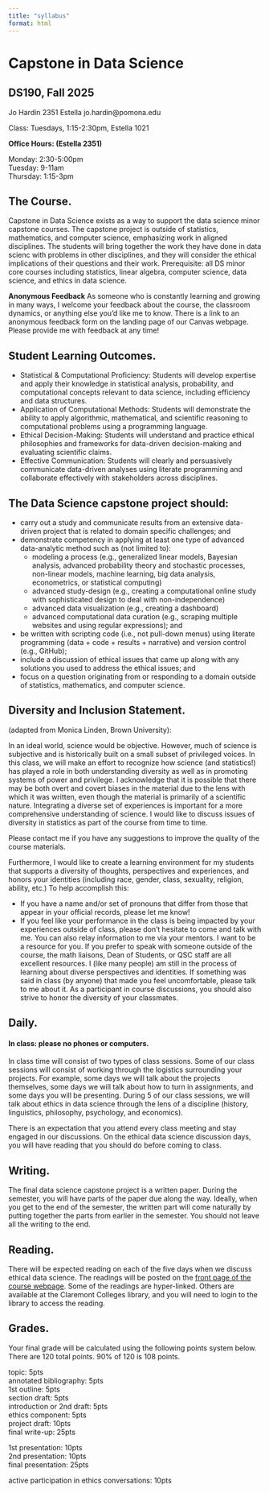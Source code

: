 ```yaml
---
title: "syllabus"
format: html
---
```


# Capstone in Data Science
## DS190, Fall 2025

Jo Hardin
2351 Estella
jo.hardin@pomona.edu

Class: Tuesdays, 1:15-2:30pm, Estella 1021


**Office Hours: (Estella 2351)**

Monday: 2:30-5:00pm  
Tuesday: 9-11am   
Thursday: 1:15-3pm 


## The Course.  
Capstone in Data Science exists as a way to support the data science minor capstone courses.
The capstone project is outside of statistics, mathematics, and computer science, emphasizing work in aligned disciplines.
The students will bring together the work they have done in data scienc with problems in other disciplines, and they will consider the ethical implications of their questions and their work.
Prerequisite: all DS minor core courses including statistics, linear algebra, computer science, data science, and ethics in data science. 

**Anonymous Feedback**  As someone who is constantly learning and growing in many ways, I welcome your feedback about the course, the classroom dynamics, or anything else you'd like me to know.  There is a link to an anonymous feedback form on the landing page of our Canvas webpage.  Please provide me with feedback at any time!  


## Student Learning Outcomes.

* Statistical & Computational Proficiency: Students will develop expertise and apply their knowledge in statistical analysis, probability, and computational concepts relevant to data science, including efficiency and data structures.
* Application of Computational Methods: Students will demonstrate the ability to apply algorithmic, mathematical, and scientific reasoning to computational problems using a programming language.
* Ethical Decision-Making: Students will understand and practice ethical philosophies and frameworks for data-driven decision-making and evaluating scientific claims.
* Effective Communication: Students will clearly and persuasively communicate data-driven analyses using literate programming and collaborate effectively with stakeholders across disciplines.


## The Data Science capstone project should: 

* carry out a study and communicate results from an extensive data-driven project that is related to domain specific challenges; and 
* demonstrate competency in applying at least one type of advanced data-analytic method such as (not limited to): 
   * modeling a process (e.g., generalized linear models, Bayesian analysis, advanced probability theory and stochastic processes, non-linear models, machine learning, big data analysis, econometrics, or statistical computing)
   * advanced study-design (e.g., creating a computational online study with sophisticated design to deal with non-independence)
   * advanced data visualization (e.g., creating a dashboard)
   * advanced computational data curation (e.g., scraping multiple websites and using regular expressions); and
* be written with scripting code (i.e., not pull-down menus) using literate programming (data + code + results + narrative) and version control (e.g., GitHub); 
* include a discussion of ethical issues that came up along with any solutions you used to address the ethical issues; and
* focus on a question originating from or responding to a domain outside of statistics, mathematics, and computer science.

## Diversity and Inclusion Statement. 
(adapted from Monica Linden, Brown University):

In an ideal world, science would be objective. However, much of science is subjective and is historically built on a small subset of privileged voices. In this class, we will make an effort to recognize how science (and statistics!) has played a role in both understanding diversity as well as in promoting systems of power and privilege. I acknowledge that it is possible that there may be both overt and covert biases in the material due to the lens with which it was written, even though the material is primarily of a scientific nature. Integrating a diverse set of experiences is important for a more comprehensive understanding of science. I would like to discuss issues of diversity in statistics as part of the course from time to time.

Please contact me if you have any suggestions to improve the quality of the course materials.

Furthermore, I would like to create a learning environment for my students that supports a diversity of thoughts, perspectives and experiences, and honors your identities (including race, gender, class, sexuality, religion, ability, etc.) To help accomplish this:

* If you have a name and/or set of pronouns that differ from those that appear in your official records, please let me know!
* If you feel like your performance in the class is being impacted by your experiences outside of class, please don't hesitate to come and talk with me.  You can also relay information to me via your mentors.  I want to be a resource for you. If you prefer to speak with someone outside of the course, the math liaisons, Dean of Students, or QSC staff are all excellent resources.
I (like many people) am still in the process of learning about diverse perspectives and identities. If something was said in class (by anyone) that made you feel uncomfortable, please talk to me about it.  As a participant in course discussions, you should also strive to honor the diversity of your classmates.


## Daily.  

#### In class: please no phones or computers.


In class time will consist of two types of class sessions.  Some of our class sessions will consist of working through the logistics surrounding your projects. For example, some days we will talk about the projects themselves, some days we will talk about how to turn in assignments, and some days you will be presenting. During 5 of our class sessions, we will talk about ethics in data science through the lens of a discipline (history, linguistics, philosophy, psychology, and economics). 

There is an expectation that you attend every class meeting and stay engaged in our discussions. On the ethical data science discussion days, you will have reading that you should do before coming to class.
 

## Writing.  
The final data science capstone project is a written paper. During the semester, you will have parts of the paper due along the way. Ideally, when you get to the end of the semester, the written part will come naturally by putting together the parts from earlier in the semester. You should not leave all the writing to the end.


 
## Reading.  
There will be expected reading on each of the five days when we discuss ethical data science. The readings will be posted on the <a href = "https://ds190-capstone.netlify.app/">front page of the course webpage</a>. Some of the readings are hyper-linked. Others are available at the Claremont Colleges library, and you will need to login to the library to access the reading.



## Grades.  

Your final grade will be calculated using the following points system below.  There are 120 total points. 90% of 120 is 108 points.



 topic: 5pts  
 annotated bibliography: 5pts  
 1st outline: 5pts  
 section draft: 5pts  
 introduction or 2nd draft: 5pts  
 ethics component: 5pts  
 project draft: 10pts  
 final write-up: 25pts  
 
 1st presentation: 10pts  
 2nd presentation: 10pts  
 final presentation: 25pts  
 
 active participation in ethics conversations: 10pts
 





